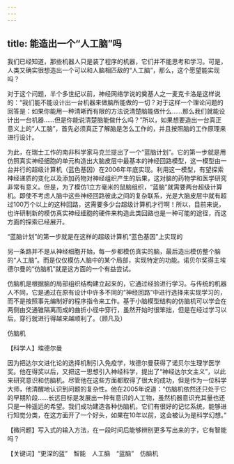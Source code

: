 ```yaml
---
---
---
```

title: 能造出一个“人工脑”吗
---




我们已经知道，那些机器人只是装了程序的机器，它们并不能思考和学习。可是，人类又确实很想造出一个可以和人脑相匹敌的“人工脑”，那么，这个愿望能实现吗？

对于这个问题，半个多世纪以前，神经网络学说的奠基人之一麦克卡洛是这样说的：“我们能不能设计出一台机器来做脑所能做的一切？对于这样一个理论问题的回答是：如果你能用一种清晰而有限的方法说清楚脑能做什么……那么我们就能设计出一台机器……但是你能说清楚脑能做什么吗？”所以，如果想要造出一台真正意义上的“人工脑”，首先必须真正了解脑是怎么工作的，并且按照脑的工作原理来进行设计。

为此，在瑞士工作的南非科学家马克兰提出了一个“蓝脑计划”。它的第一步就是用仿照真实神经细胞的单元构造出大脑皮层中最基本的神经回路模型，这一模型由一台并行的超级计算机（蓝色基因）在2006年年底实现。利用这一模型，有望探索神经递质的变化以及添加药物对神经组织产生的后果，这对脑的药物学和医学研究非常有意义。但是，为了模仿1立方毫米的鼠脑组织，“蓝脑”就需要两台超级计算机。即使不考虑人脑中这些神经回路彼此之间的复杂联系，光是大脑皮层中就有超过100万个以上的这种回路，这需要多少台超级计算机才行啊！所以，目前来说，也许研制新的模仿真实神经细胞的硬件来构造此类回路也是一种可能的途径，而这方面的探索已经展开。

“蓝脑计划”的第一步就是在这样的超级计算机“蓝色基因”上实现的



另一条路并不是从神经细胞开始，每一步都模仿真实的脑，最后造出模仿整个脑的“人工脑”。而是仅仅模仿人脑中的某个局部，实现特定的功能。诺贝尔奖得主埃德尔曼的“仿脑机”就是这方面的一个有益尝试。

仿脑机是根据脑的局部组织结构建立起来的，它通过经验进行学习。与传统的机器人不同，它是通过在原有设计中许多不同的“神经回路”中进行选择来实现学习的，而不是按照事先编制好的程序指令来工作。基于小脑模型结构的仿脑机可以学会在两侧由交通锥隔离而成的曲折小径中穿行，虽然开始时很笨拙，但是在经过学习以后，穿行就进行得越来越顺利了。（顾凡及）

仿脑机





【科学人】埃德尔曼



因为把达尔文进化论的选择机制引入免疫学，埃德尔曼获得了诺贝尔生理学医学奖。他在得奖以后，又把这一思想引入神经科学，提出了“神经达尔文主义”，以此来研究意识和仿脑机。尽管他在这些方面都取得了很大的成功，但是作为一位科学大师，他清醒地认识到问题的复杂性。他在2005年说道：“仿脑机依然还只处于它的早期阶段……长远目标是发展出一种有意识的人工物，虽然机器意识充其量也还只是一种遥远的希望。我们成功建造各种仿脑机，它们有很好的记忆系统，能够进行知觉分类，在这方面开了一个好头，如果在10年以前，这会被认为是科学幻想。”

【微问题】写入式的输入方法，在一段时间后能够辨别更多写出来的字，它有智能吗？

【关键词】“更深的蓝”　智能　人工脑　“蓝脑”　仿脑机